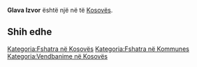 {{Fshat në Kosovës
 | Emri                = Glava Izvor
| srp_N_name = Glava Izvor
| srp_N_FULL_NAME_RO = Glava Izvor
| srp_N_FULL_NAME_ND_RO = Glava Izvor
| srp_N_SORT_NAME_RG = GLAVAIZVOR
| srp_N_FULL_NAME_RG = Glava Izvor
| srp_N_FULL_NAME_ND_RG = Glava Izvor

 | Emri (Rasa dhanore) = 
 | Figura              = 
 | Shteti              = Kosovo
 | Komuna              = 
 | Kodi postar         = 
 | Sipërfaqja          = 

 | Popullsia           = 

 | Regj. i popullsisë  = 
 | Dend. e popullsisë  = 
 | Faqja zyrtare       = 
 <!--- Koordinatat ----> 
 | Gjerësia            = 42.182222
 | Gjatësia            = 20.746111
 | Lartësia            = 
}}
'''Glava Izvor''' është një [[]] në [[]] të [[Kosovës]].

<!-- == Gjeografia == -->
<!-- == Historia == -->
<!-- == Demografia == -->
== Shih edhe ==
{{Komuna }}
{{Kosovo-Administrata-Cung}}

[[Kategoria:Fshatra në Kosovës]]
[[Kategoria:Fshatra në Kommunes ]]
[[Kategoria:Vendbanime në Kosovës]]